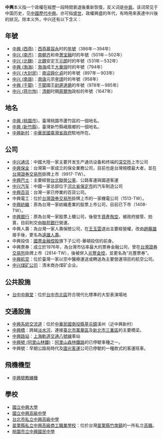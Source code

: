 '''中興'''本义指一个政權在經歷一段時間衰退後重新恢復，反义词是[[中衰|中衰]]。该词常见于中国历史，见[[中國歷代中興|中國歷代中興]]。亦可指[[盛世|盛世]]，政權興盛的年代，有時用來表達中兴後的狀況。除本义外，中兴还有以下含义：

==年號==
* [[中興_(西燕)|中興 (西燕)]]：[[西燕|西燕]][[慕容永|慕容永]]时的[[年號|年號]]（386年－394年）
* [[中兴_(南齐)|中兴 (南齐)]]：[[南齐|南朝齐]]和帝[[齐和帝|萧宝融]]时的年號（501年－502年）
* [[中兴_(北魏)|中兴 (北魏)]]：[[北魏|北魏]]安定王[[元朗|元朗]]时的年號（531年－532年）
* [[中興_(渤海)|中興 (渤海)]]：[[渤海国|渤海]]成王[[大華璵|大華璵]]时的年號（794年）
* [[中兴_(大封民)|中兴 (大封民)]]：[[南诏|南诏]][[舜化貞|舜化貞]]时的年號（897年－903年）
* [[中兴_(南唐)|中兴 (南唐)]]：[[南唐|南唐]]元宗[[李璟_(南唐)|李璟]]时的年號（958年）
* [[中興_(于闐)|中興 (于闐)]]：[[于闐|于闐]]國王[[尉遲達磨|尉遲達磨]]的年號（978年－985年）
* [[中兴_(蒋尔恂)|中兴 (蒋尔恂)]]：[[清朝|清朝]]时期[[蒋尔恂|蔣爾恂]]政权的年號（1647年）

==地名==
* [[中興_(桃園市)|中興 (桃園市)]]，臺灣桃園市蘆竹區的一個地名。
* [[中興_(新竹縣)|中興 (新竹縣)]]，臺灣新竹縣峨眉鄉的一個地名。
* [[中興新村|中興新村]]：[[中華民國|中華民國]][[臺灣省政府|臺灣省政府]]駐地所在。

==公司==
* [[中兴通讯|中兴通讯]]：中國大陸一家主要开发生产通讯设备和终端的[[深交所|深交所]]上市公司
* [[中興保全|中興保全]]：台灣第一家成立的保全業務公司，目前也是台灣規模最大者，並在[[台灣證券交易所|台灣證券交易所]]掛牌上市（9917-TW）。
* [[中興巴士|中興巴士]]：主要經營[[台北聯營公車|台北聯營公車]]、公路客運與國道客運
* [[中兴汽车|中兴汽车]]：中國一家总部位于[[河北省|河北省]][[保定市|保定市]]的汽车制造公司
* [[中興百貨|中興百貨]]：台灣一家已停業的百貨公司。
* 中興電工：位於[[台灣證券交易所|台灣證券交易所]]掛牌上市的一家機電公司（1513-TW）。
* [[中興紡織|中興紡織]]：原為台灣一家紡織產業的股票上市公司，目前已下市（1408-TW）。
*[[聯邦商業銀行|中興銀行]]：原為台灣一家股票上櫃公司，後發生[[王玉雲|資產掏空]]，被政府接管、拍賣，目前則交由[[聯邦銀行|聯邦銀行]]營運。
* 中興人壽：為台灣一家人壽保險公司，在[[王玉雲|王玉雲]]退出主要經營權，改由[[趙藤雄|趙藤雄]]接手後，更名為[[遠雄人壽|遠雄人壽]]。
* 中興投信：[[國票金融控股|國票金融控股]]旗下子公司-華頓投信的前身。
* 中興票券：成立於1976年，為台灣市佔率最大的票券金融公司，曾在[[台灣證券交易所|台灣證券交易所]]掛牌上市（2814-TW），後被併入[[兆豐金控|兆豐金控]]，並更名為“兆豐票券”。
*[[中興航空|中興航空]]：位於臺灣一家以空中醫療運送或轉送為主要營運項目的航空公司。
*[[中兴煤矿公司|中兴煤矿公司]]：清末商办煤矿企业。

==公共設施==
*[[台中中興堂|台中中興堂]]：位於[[台中市|台中市]][[北區_(台中市)|北區]]符合現代化標準的大型表演場地

==交通設施==
*[[中興系統交流道|中興系統交流道]]：位於[[中華民國|中華民國]][[南投縣|南投縣]][[草屯鎮|草屯鎮]]溪州（近中興新村）
*[[中興橋|中興橋]]：跨越[[淡水河|淡水河]]，連接[[臺北市|臺北市]][[萬華區|萬華區]]及[[新北市|新北市]][[三重區|三重區]]的主要橋梁。
*[[中興路站|中興路站]]：[[上海軌道交通八號線|上海軌道交通八號線]]車站
*[[中興號_(阿里山林鐵)|中興號 (阿里山林鐵)]]：[[阿里山森林鐵路|阿里山森林鐵路]]的已停駛車種之一。
*中興號：早期公路局時代及[[國光客運|國光客運]]公司已停駛的一種款式的客運班車。

==飛機機型==
*[[中興號教練機|中興號教練機]]

==學校==
*[[國立中興大學|國立中興大學]]
*[[國立中興高級中學|國立中興高級中學]]
*[[台北市私立中興高級中學|台北市私立中興高級中學]]
*[[苗栗縣私立中興高級商工職業學校|苗栗縣私立中興高級商工職業學校]]：位於台灣[[苗栗縣|苗栗縣]][[竹南鎮|竹南鎮]]的一所私立[[高職|高職]]。
*[[桃園市立中興國民中學|桃園市立中興國民中學]]

{{disambig|cat=二字亞洲相關消歧義}}